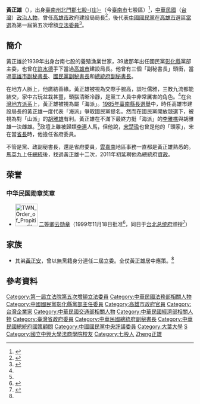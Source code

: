 {{Infobox_officeholder
| name = 黃正雄
| image name =
| width = 
| now = 中華民國（台灣）政治人士 
| period = 
| nationality = {{ROC}}
| Sex = 男 
| Native place = [[臺南市|臺南市]][[七股區|七股區]]
| date of birth =1939年11月14日
| party = {{Kmt|19px}}
| place of birth = 
| educate = 
*[[國立中興大學法商學院|國立中興大學法商學院]](今[[國立臺北大學|國立臺北大學]])法律系畢業
*[[軍法官|軍法官]]暨普通行政人員[[公務人員特種考試|特考]]及格
*[[革命實踐研究院|革命實踐研究院]]暨[[政治大學|政治大學]][[行政管理|行政管理]]研究班結業
| past = 
*[[中華民國空軍|空軍]][[軍法|軍法]]官
*[[行政院|行政院]]科員、編審、參議
*[[中華民國法務部|司法行政部]]科長
*[[中國國民黨|中國國民黨]][[彰化縣|彰化縣]]黨部主任委員(1978)
*[[高雄市政府|高雄市政府]]顧問、訴願委員會主任委員
*高雄市政府建設局局長(1984.9.6~1986.3.1)
*高雄市政府副秘書長
*[[遠東科技大學|遠東工專]]、[[國立彰化師範大學|台灣教育學院]]、[[國立高雄海洋科技大學|高雄海專]]兼任講師
*[[公務人員高等考試|高等考試]]憲法組襄試委員
*[[台灣省|台灣省]]體育會理事
*[[台南縣|台南縣]]體育會理事長
*[[救國團|救國團]][[曾文水庫|曾文水庫]]活動中心顧問
*[[台灣自來水公司|台灣自來水公司]]常務董事
*[[高雄果菜公司|高雄果菜公司]]董事
*[[高雄肉品公司|高雄肉品公司]]董事
*雜糧基金會常務董事
*[[中華民國交通部|交通部]]道安督導會報委員
*[[中華民國經濟部|經濟部]]投資委員會委員
*[[國立北門高級中學|北門中學]]校友總會會長
*[[1986年中華民國立法委員選舉|第一屆第五次增額立法委員]](1986〜1989)
*[[台灣省政府|台灣省政府]]委員(1994〜1996)
*[[唐榮鐵工廠|唐榮鐵工廠]]總經理
*[[中華民國總統府|總統府]]副秘書長(1996.4.11〜1999.11.17)
*中國國民黨組工會主任、副秘書長
*總統府[[國策顧問|國策顧問]]
*中國國民黨中央評議委員會主席團主席
*[[大葉大學|大葉大學]]董事長(2007.04～2020.11)
*總統府[[資政|資政]](2011～迄今)
*國民黨[[馬英九|馬]][[吳敦義|吳]][[雲嘉南|雲嘉南]][[2012年中華民國總統選舉|競選]]辦公室主委(2011~2012)
}}

'''黃正雄'''（{{bd|1939年|11月14日||}}），出身[[臺南州|臺南州]][[北門郡|北門郡]][[七股庄|七股-{庄}-]]（今[[臺南市|臺南市]]七股區）<ref>{{Cite web |url=http://www.libertytimes.com.tw/2011/new/sep/26/today-south6-2.htm |title=自由電子報 黃正雄總綰兵符 雲嘉南走透透 |access-date=2012-04-25 |archive-date=2012-09-21 |archive-url=https://web.archive.org/web/20120921023227/http://www.libertytimes.com.tw/2011/new/sep/26/today-south6-2.htm |dead-url=no }}</ref>，[[中華民國|中華民國]]（[[台灣|台灣]]）[[政治人物|政治人物]]，曾任[[高雄市|高雄市]]政府建設局局長<ref>{{Cite web |url=http://edbkcg.kcg.gov.tw/style/front001/bexfront.php?sid=1758065983 |title=高雄市政府經濟發展局組織沿革 |access-date=2012-04-25 |archive-url=https://web.archive.org/web/20150206191647/http://edbkcg.kcg.gov.tw/style/front001/bexfront.php?sid=1758065983 |archive-date=2015-02-06 |dead-url=yes }}</ref>，後代表[[中國國民黨|中國國民黨]]在[[高雄市|高雄市]]選區[[1986年中華民國立法委員選舉|當選]]為第一屆第五次增額[[立法委員|立法委員]]<ref>{{Cite web |url=http://npl.ly.gov.tw/do/www/commissionerInfo?id=374&expireBack=01&expire=01&act=exp&keyword=&orderBy=name&nameOrder=true&eleDisOrder=false |title=立法院國會圖書館 第１屆立法委員個人資料 黃正雄 |access-date=2008-07-30 |archive-date=2016-03-04 |archive-url=https://web.archive.org/web/20160304091650/http://npl.ly.gov.tw/do/www/commissionerInfo?id=374&expireBack=01&expire=01&act=exp&keyword=&orderBy=name&nameOrder=true&eleDisOrder=false |dead-url=no }}</ref>。

==簡介==
黃正雄於1939年出身台南七股的養殖漁業世家，39歲那年出任國民黨[[彰化縣|彰化縣]]黨部主委，也曾在[[許水德|許水德]]手下當過[[高雄市|高雄市]]建設局長。他曾有三個「副秘書長」頭銜，當過[[高雄市副秘書長|高雄市副秘書長]]、[[國民黨副秘書長|國民黨副秘書長]]和[[總統府副秘書長|總統府副秘書長]]。

在地方人脈上，他廣結善緣。黃正雄被視為交際手腕高，談吐儒雅，三教九流都能結交，家中古玩盆栽甚豐，頭腦清晰冷靜，是黨工人員中非常厲害的角色。<ref name="山派海派"></ref>在[[台灣地方派系|台灣地方派系]]上，黃正雄被視為屬「海派」。[[1985年中華民國縣市長選舉#臺南縣|1985年臺南縣長選舉]]中，時任高雄市建設局長的黃正雄一度代表「海派」爭取國民黨提名。然而在國民黨開放競選下，被視為對「山派」的[[胡雅雄|胡雅雄]]有利。黃正雄在不滿下最終力挺「海派」的[[李雅樵|李雅樵]]與胡雅雄一決雌雄。<ref name="山派海派"></ref>政壇上雖被歸類[[李登輝|李]][[連戰|連]]人馬，但他說，[[宋楚瑜|宋楚瑜]]也曾是他的「頭家」，宋在當[[台灣省長|省長]]時，他擔任省府委員。

不管是黨、政副秘書長，還是省府委員，[[雲嘉南|雲嘉南]]地區事務一直都是黃正雄熟悉的。[[馬英九|馬英九]]上任[[中華民國總統|總統]]後，找過黃正雄十二次，2011年初延聘他為總統府[[資政|資政]]。

==荣誉==
===中华民国勋章奖章===
* [[File:TWN_Order_of_Propitious_Clouds_2Class_BAR.svg|60px]] [[卿云勋章|二等卿云勋章]]（1999年11月18日批准<ref>{{cite journal |title=總統令（華總二榮字第8810037400號） |url=https://twinfo.ncl.edu.tw/tiqry/hypage.cgi?HYPAGE=search/merge_pdf.hpg&dtd_id=12&type=g&sysid=G9900327&jid=79007133&vol=88112400&page=%E9%A0%814 |journal=總統府公報 |publisher=總統府 |volume=第6309號 |date=1999-11-24 |page=4页 |access-date=2021-09-17 |archive-date=2021-09-17 |archive-url=https://web.archive.org/web/20210917025025/https://twinfo.ncl.edu.tw/tiqry/hypage.cgi?HYPAGE=search%2Fmerge_pdf.hpg&dtd_id=12&type=g&sysid=G9900327&jid=79007133&vol=88112400&page=%E9%A0%814 |dead-url=no }}</ref>，同日于[[台北市|台北]][[总统府_(台湾)|总统府]]颁授<ref>{{cite web |url=https://www.president.gov.tw/NEWS/6133 |title=總統親授勳章予黃昆輝及黃正雄 |publisher=中华民国总统府 |date=1999-11-18 |accessdate=2021-08-25 |archive-date=2021-08-25 |archive-url=https://web.archive.org/web/20210825143158/https://www.president.gov.tw/NEWS/6133 |dead-url=no }}</ref>）

==家族==
* 其弟[[黃正安|黃正安]]，曾以無黨籍身分連任二屆立委。全仗黃正雄居中應策。<ref name="山派海派"></ref>

==參考資料==
{{Reflist|2|refs=
<ref name="山派海派">康文雄，〈黨外、山派、海派的三角習題〉，《亞洲人》週刊，總號第七十七號。1985年8月3-9日。臺北：亞洲人雜誌社。頁34-35。</ref>
}}

{{DEFAULTSORT:Huang黃正雄}}

{{start box}}
{{s-before|[[劉景星|劉景星]]}}
{{s-title|[[中華民國|中華民國]][[高雄市政府|高雄市政府]][[高雄市政府建設局|建設局]]局長|1984年9月1日—1986年3月1日}}
{{s-after|[[黃麟翔|黃麟翔]]}}
{{s-before|[[戴瑞明|戴瑞明]]}}
{{s-title|[[中華民國總統府|總統府]]副秘書長|1996年4月22日—1999年11月17日<br/>與
[[戴瑞明|戴瑞明]]、[[陳錫蕃|陳錫蕃]]、[[蘇起|蘇起]]、[[林碧炤|林碧炤]]同時任職}}
{{s-after|[[蘇起|蘇起]]<br/>[[林碧炤|林碧炤]]<br/>[[黃振福|黃振福]]}}
{{s-before|[[葉育恩|葉育恩]]}}
{{s-title|[[大葉大學|大葉大學]]董事長|2007年—至今}}
{{s-after|現任}}
{{end box}}

[[Category:第一屆立法院第五次增額立法委員|Category:第一屆立法院第五次增額立法委員]]
[[Category:中華民國法務部相關人物|Category:中華民國法務部相關人物]]
[[Category:中國國民黨彰化縣黨部主任委員|Category:中國國民黨彰化縣黨部主任委員]]
[[Category:高雄市政府官員|Category:高雄市政府官員]]
[[Category:台灣企業家|Category:台灣企業家]]
[[Category:中華民國交通部相關人物|Category:中華民國交通部相關人物]]
[[Category:中華民國經濟部相關人物|Category:中華民國經濟部相關人物]]
[[Category:臺灣省政府委員|Category:臺灣省政府委員]]
[[Category:中華民國總統府副秘書長|Category:中華民國總統府副秘書長]]
[[Category:中華民國總統府國策顧問|Category:中華民國總統府國策顧問]]
[[Category:中國國民黨中央評議委員|Category:中國國民黨中央評議委員]]
[[Category:大葉大學|Category:大葉大學]]
[[Category:中華民國總統府資政|S]]
[[Category:國立中興大學法商學院校友|Category:國立中興大學法商學院校友]]
[[Category:七股人|Category:七股人]]
[[Category:黃姓|Zheng正雄]]